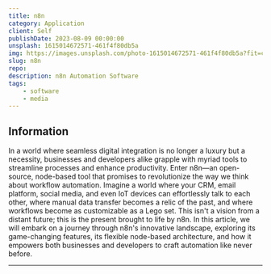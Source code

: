 ```yaml
---
title: n8n
category: Application
client: Self
publishDate: 2023-08-09 00:00:00
unsplash: 1615014672571-461f4f80db5a
img: https://images.unsplash.com/photo-1615014672571-461f4f80db5a?fit=crop&w=1400&h=700&q=75
slug: n8n
repo:
description: n8n Automation Software
tags:
    - software
    - media
---
```




<MDXJS>

## Information

In a world where seamless digital integration is no longer a luxury but a necessity, businesses and developers alike grapple with myriad tools to streamline processes and enhance productivity.
Enter n8n—an open-source, node-based tool that promises to revolutionize the way we think about workflow automation.
Imagine a world where your CRM, email platform, social media, and even IoT devices can effortlessly talk to each other, where manual data transfer becomes a relic of the past, and where workflows become as customizable as a Lego set.
This isn't a vision from a distant future; this is the present brought to life by n8n.
In this article, we will embark on a journey through n8n's innovative landscape, exploring its game-changing features, its flexible node-based architecture, and how it empowers both businesses and developers to craft automation like never before.

---


</MDXJS>